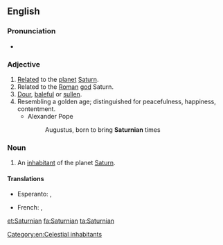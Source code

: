 ==English==

===Pronunciation===
* {{IPA|/sæ.tɜː(ɹ)n.jən/}}

===Adjective===
{{en-adj}}

# [[relate|Related]] to the [[planet]] [[Saturn]].
# Related to the [[Roman]] [[god]] Saturn.
# [[dour|Dour]], [[baleful]] or [[sullen]].
# Resembling a golden age; distinguished for peacefulness, happiness, contentment.
#* Alexander Pope
#*: Augustus, born to bring '''Saturnian''' times

===Noun===
{{en-noun}}

# {{context|science fiction|lang=en}} An [[inhabitant]] of the planet [[Saturn]].

====Translations====
{{trans-top|inhabitant of Saturn}}
* Esperanto: {{t-|eo|saturnano}}, {{t-|eo|saturnanino}} {{qualifier|woman}}
{{trans-mid}}
* French: {{t+|fr|Saturnien|m}}, {{t-|fr|Saturnienne|f}}
{{trans-bottom}}

[[Category:en:Celestial inhabitants]]

[[et:Saturnian]]
[[fa:Saturnian]]
[[ta:Saturnian]]
